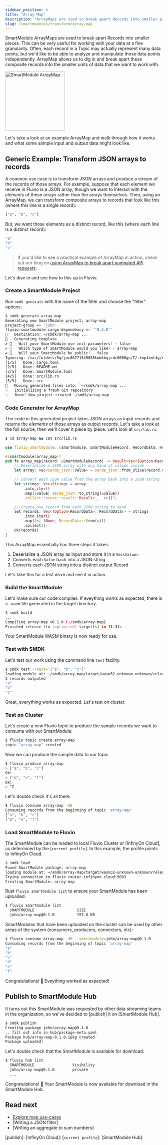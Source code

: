 ```yaml
---
sidebar_position: 4
title: "Array Map"
description: "ArrayMaps are used to break apart Records into smaller pieces. This can be very useful for working with your data at a fine granularity."
slug: /smartmodules/transform/array-map
---
```


SmartModule ArrayMaps are used to break apart Records into smaller pieces. This can be very useful for working with your data at a fine granularity. Often, each record in a Topic may actually represent many data points, but we'd like to be able to analyze and manipulate those data points independently. ArrayMap allows us to dig in and break apart these composite records into the smaller units of data that we want to work with.

<img  src="/img/docs/references/smartmodules/smartmodule-arraymap.svg" alt="SmartModule ArrayMap" justify="center" height="190" />

Let's take a look at an example ArrayMap and walk through how it works and what some sample input and output data might look like.

## Generic Example: Transform JSON arrays to records

A common use case is to transform JSON arrays and produce a stream of the records of those arrays. For example, suppose that each element we receive in Fluvio is a JSON array, though we want to interact with the _elements_ of these arrays rather than the arrays themselves. Then, using an ArrayMap, we can transform composite arrays to records that look like this (where this line is a single record):

```bash
["a", "b", "c"]
```

But, we want those elements as a distinct record, like this (where each line is a distinct record):

```bash
"a"
"b"
"c"
```

> If you'd like to see a practical example of ArrayMap in action, check out our blog on [using ArrayMap to break apart paginated API requests].

Let's dive in and see how to this up in Fluvio.

### Create a SmartModule Project

Run `smdk generate` with the name of the filter and choose the  "filter" options:


```bash copy="fl"
$ smdk generate array-map
Generating new SmartModule project: array-map
project-group => 'john'
fluvio-smartmodule-cargo-dependency => '"0.3.0"'
🔧   Destination: ~/smdk/array-map ...
🔧   Generating template ...
✔ 🤷   Will your SmartModule use init parameters? · false
✔ 🤷   Which type of SmartModule would you like? · array-map
✔ 🤷   Will your SmartModule be public? · false
Ignoring: /var/folders/5q/jwc86771549058kmbkbqjcdc0000gn/T/.tmp4imt4g/cargo-generate.toml
[1/5]   Done: Cargo.toml
[2/5]   Done: README.md
[3/5]   Done: SmartModule.toml
[4/5]   Done: src/lib.rs
[5/5]   Done: src
🔧   Moving generated files into: `~/smdk/array-map`...
💡   Initializing a fresh Git repository
✨   Done! New project created ~/smdk/array-map
```

### Code Generator for ArrayMap

The code in this generated project takes JSON arrays as input records and returns the _elements_ of those arrays as output records. Let's take a look at the full source, then we'll cover it piece by piece. Let's look at `src/lib.rs`:


```bash copy="fl"
$ cd array-map && cat src/lib.rs
```

```rust
use fluvio_smartmodule::{smartmodule, SmartModuleRecord, RecordData, Result};

#[smartmodule(array_map)]
pub fn array_map(record: &SmartModuleRecord) -> Result<Vec<(Option<RecordData>, RecordData)>> {
    // Deserialize a JSON array with any kind of values inside
    let array: Vec<serde_json::Value> = serde_json::from_slice(record.value.as_ref())?;

    // Convert each JSON value from the array back into a JSON string
    let strings: Vec<String> = array
        .into_iter()
        .map(|value| serde_json::to_string(&value))
        .collect::<core::result::Result<_, _>>()?;

    // Create one record from each JSON string to send
    let records: Vec<(Option<RecordData>, RecordData)> = strings
        .into_iter()
        .map(|s| (None, RecordData::from(s)))
        .collect();
    Ok(records)
}
```

This ArrayMap essentially has three steps it takes:

1) Deserialize a JSON array as input and store it in a `Vec<Value>`
2) Converts each `Value` back into a JSON string
3) Converts each JSON string into a distinct output Record

Let's take this for a test drive and see it in action.

### Build the SmartModule

Let's make sure our code compiles. If eveything works as expected, there is a `.wasm` file generated in the target directory.


```bash copy="fl"
$ smdk build
...
Compiling array-map v0.1.0 (~/smdk/array-map)
Finished release-lto [optimized] target(s) in 11.31s
```

Your SmartModule WASM binary is now ready for use.

### Test with SMDK

Let's test our work using the command line `test` facility.


```bash copy="fl"
$ smdk test --text='["a", "b", "c"]'
loading module at: ~/smdk/array-map/target/wasm32-unknown-unknown/release-lto/array_map.wasm
3 records outputed
"a"
"b"
"c"
```

Great, everything works as expected. Let's test on cluster.


### Test on Cluster

Let's create a new Fluvio topic to produce the sample records we want to consume with our SmartModule:


```bash copy="fl"
$ fluvio topic create array-map
topic "array-map" created
```

Now we can produce the sample data to our topic.


```bash copy="fl"
$ fluvio produce array-map
> ["a", "b", "c"]
Ok!
> ["d", "e", "f"]
Ok!
> ^C
```

Let's double check it's all there.


```bash copy="fl"
$ fluvio consume array-map -dB
Consuming records from the beginning of topic 'array-map'
["a", "b", "c"]
["d", "e", "f"]
```

### Load SmartModule to Fluvio

The SmartModule can be loaded to local Fluvio Cluster or [InfinyOn Cloud], as determined by the [`current profile`]. In this example, the profile points to InfinyOn Cloud.


```bash
$ smdk load
Found SmartModule package: array-map
loading module at: ~/smdk/array-map/target/wasm32-unknown-unknown/release-lto/array_map.wasm
Trying connection to fluvio router.infinyon.cloud:9003
Creating SmartModule: array-map
```

Rust `fluvio smartmodule list` to ensure your SmartModule has been uploaded:


```bash copy="fl"
$ fluvio smartmodule list
  SMARTMODULE                   SIZE
  john/array-map@0.1.0          157.8 KB
```

SmartModules that have been uploaded on the cluster can be used by other areas of the system (consumers, producers, connectors, etc):


```bash copy="fl"
$ fluvio consume array-map -dB --smartmodule=john/array-map@0.1.0
Consuming records from the beginning of topic 'array-map'
"a"
"b"
"c"
"d"
"e"
"f"
```

Congratulations! :tada: Eveything worked as expected!


## Publish to SmartModule Hub

It turns out this SmartModule was requested by other data streaming teams in the organization, so we've decided to [publish] it on [SmartModule Hub].


```bash copy="fl"
$ smdk publish
Creating package john/array-map@0.1.0
.. fill out info in hub/package-meta.yaml
Package hub/array-map-0.1.0.ipkg created
Package uploaded!
```

Let's double check that the SmartModule is available for download:


```bash copy="fl"
$ fluvio hub list
  SMARTMODULE                 Visibility
  john/array-map@0.1.0        private
  ...
```

Congratulations! :tada: Your SmartModule is now available for download in the SmartModule Hub.


## Read next

- [Explore map use-cases](https://www.infinyon.com/blog/2021/08/smartstream-map-use-cases/)
- [Writing a JSON filter]
- [Writing an aggregate to sum numbers]

[publish]:
[InfinyOn Cloud]:
[`current profile`]:
[SmartModule Hub]:

[downloaded the Fluvio CLI]: https://www.fluvio.io/download/
[using ArrayMap to break apart paginated API requests]: https://infinyon.com/blog/2021/10/smartstream-array-map-reddit/
[full source code for this example on GitHub]: https://github.com/infinyon/fluvio/blob/095d8f0cbbcc79ebc71cea464cd653ffde7af4e0/crates/fluvio-smartstream/examples/array_map_json_array/src/lib.rs
